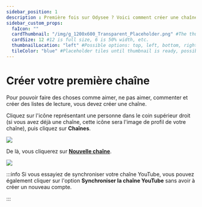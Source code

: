 ```yaml
---
sidebar_position: 1
description : Première fois sur Odysee ? Voici comment créer une chaîne.
sidebar_custom_props:
  faIcon: ""
  cardThumbnail: "/img/g_1200x600_Transparent_Placeholder.png" #The thumbnail on the category card.
  cardSize: 12 #12 is full size, 6 is 50% width, etc.
  thumbnailLocation: "left" #Possible options: top, left, bottom, right, none
  tileColor: "blue" #Placeholder tiles until thumbnail is ready, possible options: blue, cream, darkpurple, lightpurple, mauve, orange, pink, none
---
```


# Créer votre première chaîne

Pour pouvoir faire des choses comme aimer, ne pas aimer, commenter et créer des listes de lecture, vous devez créer une chaîne.

Cliquez sur l'icône représentant une personne dans le coin supérieur droit (si vous avez déjà une chaîne, cette icône sera l'image de profil de votre chaîne), puis cliquez sur **Chaînes**.

<Image src="/img/fr/Synchronisationcompteexistant01.png" />

De là, vous cliquerez sur **[Nouvelle chaîne](https://odysee.com/$/channel/new)**.

<Image src="/img/fr/Créervotrepremièrechaîne02.png" />

:::info
Si vous essayiez de synchroniser votre chaîne YouTube, vous pouvez également cliquer sur l'option **Synchroniser la chaîne YouTube** sans avoir à créer un nouveau compte.

:::
